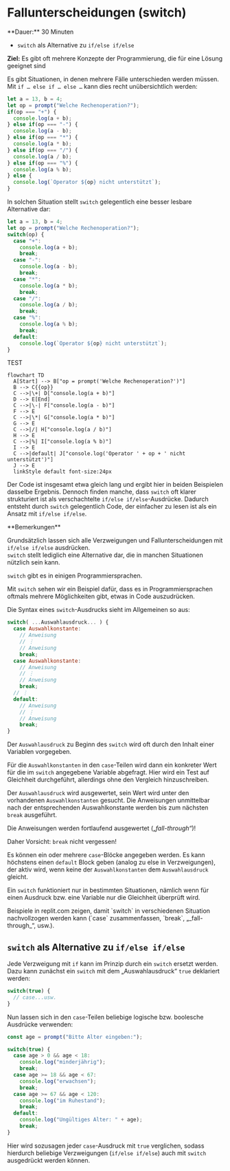 
# Fallunterscheidungen (switch)

<Callout>
  **Dauer:** 30 Minuten

  - `switch` als Alternative zu `if/else if/else`

  **Ziel:** Es gibt oft mehrere Konzepte der Programmierung, die für eine Lösung geeignet sind
</Callout>

Es gibt Situationen, in denen mehrere Fälle unterschieden werden 
müssen. Mit `if … else if … else …` kann dies recht 
unübersichtlich werden:

```js
let a = 13, b = 4;	
let op = prompt("Welche Rechenoperation?");
if(op === "+") {
  console.log(a + b);
} else if(op === "-") {
  console.log(a - b);
} else if(op === "*") {
  console.log(a * b);
} else if(op === "/") {
  console.log(a / b);
} else if(op === "%") {
  console.log(a % b);
} else {
  console.log(`Operator ${op} nicht unterstützt`);
}
```

In solchen Situation stellt `switch` gelegentlich eine besser 
lesbare Alternative dar:

```javascript
let a = 13, b = 4;	
let op = prompt("Welche Rechenoperation?");
switch(op) {
  case "+":
    console.log(a + b);
    break;
  case "-":
    console.log(a - b);
    break;
  case "*":
    console.log(a * b);
    break;
  case "/":
    console.log(a / b);
    break;
  case "%":
    console.log(a % b);
    break;
  default:
    console.log(`Operator ${op} nicht unterstützt`);
}
```

TEST

```mermaid
flowchart TD
  A[Start] --> B["op = prompt('Welche Rechenoperation?')"]
  B --> C{{op}}
  C -->|\+| D["console.log(a + b)"]
  D --> E[End]
  C -->|\-| F["console.log(a - b)"]
  F --> E
  C -->|\*| G["console.log(a * b)"]
  G --> E
  C -->|/| H["console.log(a / b)"]
  H --> E
  C -->|%| I["console.log(a % b)"]
  I --> E
  C -->|default| J["console.log('Operator ' + op + ' nicht unterstützt')"]
  J --> E
  linkStyle default font-size:24px
```


Der Code ist insgesamt etwa gleich lang und ergibt hier in 
beiden Beispielen dasselbe Ergebnis. Dennoch finden manche,
dass `switch` oft klarer strukturiert ist als verschachtelte
`if/else if/else`-Ausdrücke. Dadurch entsteht durch `switch`
gelegentlich Code, der einfacher zu lesen ist als ein Ansatz
mit `if/else if/else`. 

<Callout type="info">
**Bemerkungen**

Grundsätzlich lassen sich alle Verzweigungen und 
Fallunterscheidungen mit `if/else if/else` ausdrücken.  
`switch` stellt lediglich eine Alternative dar, die in
manchen Situationen nützlich sein kann.

`switch` gibt es in einigen Programmiersprachen.

Mit `switch` sehen wir ein Beispiel dafür, dass es in
Programmiersprachen oftmals mehrere Möglichkeiten gibt,
etwas in Code auszudrücken.
</Callout>


Die Syntax eines `switch`-Ausdrucks sieht im Allgemeinen so aus:

```javascript
switch( ...Auswahlausdruck... ) {
  case Auswahlkonstante:
    // Anweisung
    // ⋮
    // Anweisung
    break;
  case Auswahlkonstante:
    // Anweisung
    // ⋮
    // Anweisung
    break;
  // ⋮
  default:
    // Anweisung
    // ⋮
    // Anweisung
    break;
}
```

Der `Auswahlausdruck` zu Beginn des `switch` wird oft durch 
den Inhalt einer Variablen vorgegeben.

Für die `Auswahlkonstanten` in den `case`-Teilen 
wird dann ein konkreter Wert für die im `switch`
angegebene Variable abgefragt. Hier wird ein Test 
auf Gleichheit durchgeführt, allerdings ohne den 
Vergleich hinzuschreiben.

Der `Auswahlausdruck` wird ausgewertet, sein Wert 
wird unter den vorhandenen `Auswahlkonstanten`
gesucht. Die Anweisungen unmittelbar nach der 
entsprechenden Auswahlkonstante werden bis zum 
nächsten `break` ausgeführt.

Die Anweisungen werden fortlaufend ausgewertet 
(„_fall-through“_)!
    
Daher Vorsicht: `break` nicht vergessen!

Es können ein oder mehrere `case`-Blöcke angegeben 
werden. Es kann höchstens einen `default` Block 
geben (analog zu else in Verzweigungen), der aktiv
wird, wenn keine der `Auswahlkonstanten` dem
`Auswahlausdruck` gleicht.

Ein `switch` funktioniert nur in bestimmten 
Situationen, nämlich wenn für einen Ausdruck bzw.
eine Variable nur die Gleichheit überprüft wird.

<Callout type="info">
Beispiele in replit.com zeigen, damit `switch`
in verschiedenen Situation nachvollzogen werden 
kann (`case` zusammenfassen, `break`, 
„_fall-through_“, usw.).
</Callout>

## `switch` als Alternative zu `if/else if/else`

Jede Verzweigung mit `if` kann im Prinzip durch
ein `switch` ersetzt werden. Dazu kann zunächst
ein `switch` mit dem „Auswahlausdruck“ `true`
deklariert werden:

```js
switch(true) {
  // case...usw.
}
```

Nun lassen sich in den `case`-Teilen beliebige
logische bzw. boolesche Ausdrücke verwenden:

```js
const age = prompt("Bitte Alter eingeben:");

switch(true) {
  case age > 0 && age < 18:
    console.log("minderjährig");
    break;
  case age >= 18 && age < 67:
    console.log("erwachsen");
    break;
  case age >= 67 && age < 120:
    console.log("im Ruhestand");
    break;
  default:
    console.log("Ungültiges Alter: " + age);
    break;
}
```

Hier wird sozusagen jeder `case`-Ausdruck mit `true`
verglichen, sodass hierdurch beliebige Verzweigungen
(`if/else if/else`) auch mit `switch` 
ausgedrückt werden können.
